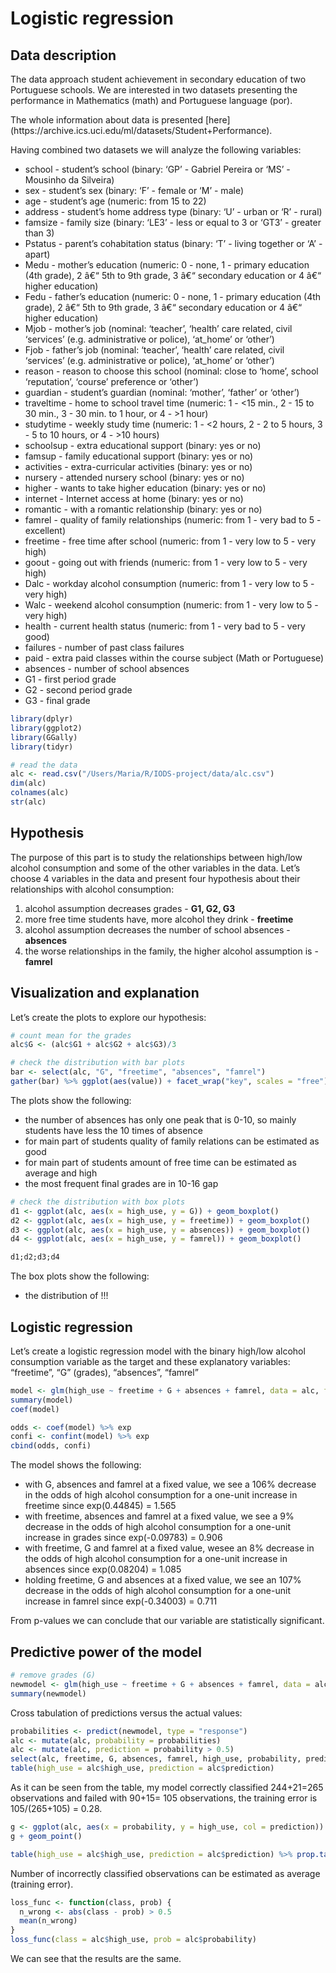 # Logistic regression

## Data description

The data approach student achievement in secondary education of two Portuguese schools.
We are interested in two datasets presenting the performance in Mathematics (math) and Portuguese language (por). 

The whole information about data is presented [here] (https://archive.ics.uci.edu/ml/datasets/Student+Performance). 

Having combined two datasets we will analyze the following variables:

* school - student's school (binary: 'GP' - Gabriel Pereira or 'MS' - Mousinho da Silveira)
* sex - student's sex (binary: 'F' - female or 'M' - male)
* age - student's age (numeric: from 15 to 22)
* address - student's home address type (binary: 'U' - urban or 'R' - rural)
* famsize - family size (binary: 'LE3' - less or equal to 3 or 'GT3' - greater than 3)
* Pstatus - parent's cohabitation status (binary: 'T' - living together or 'A' - apart)
* Medu - mother's education (numeric: 0 - none, 1 - primary education (4th grade), 2 â€“ 5th to 9th grade, 3 â€“ secondary education or 4 â€“ higher education)
* Fedu - father's education (numeric: 0 - none, 1 - primary education (4th grade), 2 â€“ 5th to 9th grade, 3 â€“ secondary education or 4 â€“ higher education)
* Mjob - mother's job (nominal: 'teacher', 'health' care related, civil 'services' (e.g. administrative or police), 'at_home' or 'other')
* Fjob - father's job (nominal: 'teacher', 'health' care related, civil 'services' (e.g. administrative or police), 'at_home' or 'other')
* reason - reason to choose this school (nominal: close to 'home', school 'reputation', 'course' preference or 'other')
* guardian - student's guardian (nominal: 'mother', 'father' or 'other')
* traveltime - home to school travel time (numeric: 1 - <15 min., 2 - 15 to 30 min., 3 - 30 min. to 1 hour, or 4 - >1 hour)
* studytime - weekly study time (numeric: 1 - <2 hours, 2 - 2 to 5 hours, 3 - 5 to 10 hours, or 4 - >10 hours)
* schoolsup - extra educational support (binary: yes or no)
* famsup - family educational support (binary: yes or no)
* activities - extra-curricular activities (binary: yes or no)
* nursery - attended nursery school (binary: yes or no)
* higher - wants to take higher education (binary: yes or no)
* internet - Internet access at home (binary: yes or no)
* romantic - with a romantic relationship (binary: yes or no)
* famrel - quality of family relationships (numeric: from 1 - very bad to 5 - excellent)
* freetime - free time after school (numeric: from 1 - very low to 5 - very high)
* goout - going out with friends (numeric: from 1 - very low to 5 - very high)
* Dalc - workday alcohol consumption (numeric: from 1 - very low to 5 - very high)
* Walc - weekend alcohol consumption (numeric: from 1 - very low to 5 - very high)
* health - current health status (numeric: from 1 - very bad to 5 - very good)
* failures - number of past class failures
* paid - extra paid classes within the course subject (Math or Portuguese) 
* absences - number of school absences
* G1 - first period grade 
* G2 - second period grade 
* G3 - final grade

```r

library(dplyr)
library(ggplot2)
library(GGally)
library(tidyr)
```

```r
# read the data
alc <- read.csv("/Users/Maria/R/IODS-project/data/alc.csv")
dim(alc)
colnames(alc)
str(alc)
```
## Hypothesis

The purpose of this part is to study the relationships between high/low alcohol consumption and some of the other variables in the data. 
Let's choose 4  variables in the data and present four hypothesis about their relationships with alcohol consumption:

1) alcohol assumption decreases grades - **G1, G2, G3**
2) more free time students have, more alcohol they drink - **freetime**
3) alcohol assumption decreases the number of school absences - **absences**
4) the worse relationships in the family, the higher alcohol assumption is - **famrel**

## Visualization and explanation

Let's create the plots to explore our hypothesis:

```r
# count mean for the grades
alc$G <- (alc$G1 + alc$G2 + alc$G3)/3
```


```r
# check the distribution with bar plots
bar <- select(alc, "G", "freetime", "absences", "famrel")
gather(bar) %>% ggplot(aes(value)) + facet_wrap("key", scales = "free") + geom_bar()
```
The plots show the following:

* the number of absences has only one peak that is 0-10, so mainly students have less the 10 times of absence
* for main part of students quality of family relations can be estimated as good
* for main part of students amount of free time can be estimated as average and high
* the most frequent final grades are in 10-16 gap

```r
# check the distribution with box plots
d1 <- ggplot(alc, aes(x = high_use, y = G)) + geom_boxplot()
d2 <- ggplot(alc, aes(x = high_use, y = freetime)) + geom_boxplot() 
d3 <- ggplot(alc, aes(x = high_use, y = absences)) + geom_boxplot() 
d4 <- ggplot(alc, aes(x = high_use, y = famrel)) + geom_boxplot()

d1;d2;d3;d4
```
The box plots show the following:

* the distribution of !!!


## Logistic regression

Let's create a logistic regression model with the binary high/low alcohol consumption variable as the target and these explanatory variables: "freetime", "G" (grades), "absences", "famrel"

```r
model <- glm(high_use ~ freetime + G + absences + famrel, data = alc, family = "binomial")
summary(model)
coef(model)
```

```r
odds <- coef(model) %>% exp
confi <- confint(model) %>% exp
cbind(odds, confi)
```

The model shows the following:

* with G, absences and famrel at a fixed value, we see a 106% decrease in the odds of high alcohol consumption for a one-unit increase in freetime since exp(0.44845) = 1.565
* with freetime, absences and famrel at a fixed value, we see a 9% decrease in the odds of high alcohol consumption for a one-unit increase in grades since exp(-0.09783) = 0.906
* with freetime, G and famrel at a fixed value, wesee an 8% decrease in the odds of high alcohol consumption for a one-unit increase in absences since exp(0.08204) = 1.085 
* holding freetime, G and absences at a fixed value, we see an 107% decrease in the odds of high alcohol consumption for a one-unit increase in famrel since exp(-0.34003) = 0.711 

From p-values we can conclude that our variable are statistically significant.


## Predictive power of the model

```r
# remove grades (G)
newmodel <- glm(high_use ~ freetime + G + absences + famrel, data = alc, family = "binomial")
summary(newmodel)
```

Cross tabulation of predictions versus the actual values:
```r
probabilities <- predict(newmodel, type = "response")
alc <- mutate(alc, probability = probabilities)
alc <- mutate(alc, prediction = probability > 0.5)
select(alc, freetime, G, absences, famrel, high_use, probability, prediction) %>% tail(10)
table(high_use = alc$high_use, prediction = alc$prediction)
```
As it can be seen from the table, my model correctly classified 244+21=265 observations and failed with 90+15= 105 observations, the training error is 105/(265+105) = 0.28.

```r
g <- ggplot(alc, aes(x = probability, y = high_use, col = prediction))
g + geom_point()

table(high_use = alc$high_use, prediction = alc$prediction) %>% prop.table() %>% addmargins()
```

Number of incorrectly classified observations can be estimated as average (training error).

```r
loss_func <- function(class, prob) {
  n_wrong <- abs(class - prob) > 0.5
  mean(n_wrong)
}
loss_func(class = alc$high_use, prob = alc$probability)
```
We can see that the results are the same.

